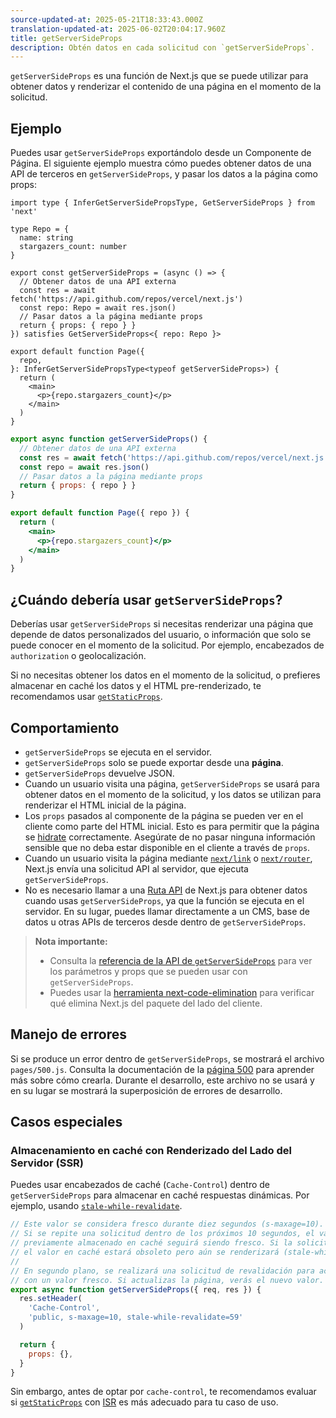```yaml
---
source-updated-at: 2025-05-21T18:33:43.000Z
translation-updated-at: 2025-06-02T20:04:17.960Z
title: getServerSideProps
description: Obtén datos en cada solicitud con `getServerSideProps`.
---
```


`getServerSideProps` es una función de Next.js que se puede utilizar para obtener datos y renderizar el contenido de una página en el momento de la solicitud.

## Ejemplo

Puedes usar `getServerSideProps` exportándolo desde un Componente de Página. El siguiente ejemplo muestra cómo puedes obtener datos de una API de terceros en `getServerSideProps`, y pasar los datos a la página como props:

```tsx filename="pages/index.tsx" switcher
import type { InferGetServerSidePropsType, GetServerSideProps } from 'next'

type Repo = {
  name: string
  stargazers_count: number
}

export const getServerSideProps = (async () => {
  // Obtener datos de una API externa
  const res = await fetch('https://api.github.com/repos/vercel/next.js')
  const repo: Repo = await res.json()
  // Pasar datos a la página mediante props
  return { props: { repo } }
}) satisfies GetServerSideProps<{ repo: Repo }>

export default function Page({
  repo,
}: InferGetServerSidePropsType<typeof getServerSideProps>) {
  return (
    <main>
      <p>{repo.stargazers_count}</p>
    </main>
  )
}
```

```jsx filename="pages/index.js" switcher
export async function getServerSideProps() {
  // Obtener datos de una API externa
  const res = await fetch('https://api.github.com/repos/vercel/next.js')
  const repo = await res.json()
  // Pasar datos a la página mediante props
  return { props: { repo } }
}

export default function Page({ repo }) {
  return (
    <main>
      <p>{repo.stargazers_count}</p>
    </main>
  )
}
```

## ¿Cuándo debería usar `getServerSideProps`?

Deberías usar `getServerSideProps` si necesitas renderizar una página que depende de datos personalizados del usuario, o información que solo se puede conocer en el momento de la solicitud. Por ejemplo, encabezados de `authorization` o geolocalización.

Si no necesitas obtener los datos en el momento de la solicitud, o prefieres almacenar en caché los datos y el HTML pre-renderizado, te recomendamos usar [`getStaticProps`](/docs/pages/building-your-application/data-fetching/get-static-props).

## Comportamiento

- `getServerSideProps` se ejecuta en el servidor.
- `getServerSideProps` solo se puede exportar desde una **página**.
- `getServerSideProps` devuelve JSON.
- Cuando un usuario visita una página, `getServerSideProps` se usará para obtener datos en el momento de la solicitud, y los datos se utilizan para renderizar el HTML inicial de la página.
- Los `props` pasados al componente de la página se pueden ver en el cliente como parte del HTML inicial. Esto es para permitir que la página se [hidrate](https://react.dev/reference/react-dom/hydrate) correctamente. Asegúrate de no pasar ninguna información sensible que no deba estar disponible en el cliente a través de `props`.
- Cuando un usuario visita la página mediante [`next/link`](/docs/pages/api-reference/components/link) o [`next/router`](/docs/pages/api-reference/functions/use-router), Next.js envía una solicitud API al servidor, que ejecuta `getServerSideProps`.
- No es necesario llamar a una [Ruta API](/docs/pages/building-your-application/routing/api-routes) de Next.js para obtener datos cuando usas `getServerSideProps`, ya que la función se ejecuta en el servidor. En su lugar, puedes llamar directamente a un CMS, base de datos u otras APIs de terceros desde dentro de `getServerSideProps`.

> **Nota importante:**
>
> - Consulta la [referencia de la API de `getServerSideProps`](/docs/pages/api-reference/functions/get-server-side-props) para ver los parámetros y props que se pueden usar con `getServerSideProps`.
> - Puedes usar la [herramienta next-code-elimination](https://next-code-elimination.vercel.app/) para verificar qué elimina Next.js del paquete del lado del cliente.

## Manejo de errores

Si se produce un error dentro de `getServerSideProps`, se mostrará el archivo `pages/500.js`. Consulta la documentación de la [página 500](/docs/pages/building-your-application/routing/custom-error#500-page) para aprender más sobre cómo crearla. Durante el desarrollo, este archivo no se usará y en su lugar se mostrará la superposición de errores de desarrollo.

## Casos especiales

### Almacenamiento en caché con Renderizado del Lado del Servidor (SSR)

Puedes usar encabezados de caché (`Cache-Control`) dentro de `getServerSideProps` para almacenar en caché respuestas dinámicas. Por ejemplo, usando [`stale-while-revalidate`](https://web.dev/stale-while-revalidate/).

```jsx
// Este valor se considera fresco durante diez segundos (s-maxage=10).
// Si se repite una solicitud dentro de los próximos 10 segundos, el valor
// previamente almacenado en caché seguirá siendo fresco. Si la solicitud se repite antes de 59 segundos,
// el valor en caché estará obsoleto pero aún se renderizará (stale-while-revalidate=59).
//
// En segundo plano, se realizará una solicitud de revalidación para actualizar la caché
// con un valor fresco. Si actualizas la página, verás el nuevo valor.
export async function getServerSideProps({ req, res }) {
  res.setHeader(
    'Cache-Control',
    'public, s-maxage=10, stale-while-revalidate=59'
  )

  return {
    props: {},
  }
}
```

Sin embargo, antes de optar por `cache-control`, te recomendamos evaluar si [`getStaticProps`](/docs/pages/building-your-application/data-fetching/get-static-props) con [ISR](/docs/pages/guides/incremental-static-regeneration) es más adecuado para tu caso de uso.